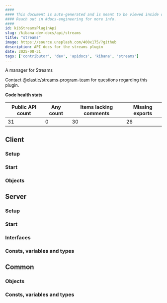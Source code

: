 ```yaml
---
####
#### This document is auto-generated and is meant to be viewed inside our experimental, new docs system.
#### Reach out in #docs-engineering for more info.
####
id: kibStreamsPluginApi
slug: /kibana-dev-docs/api/streams
title: "streams"
image: https://source.unsplash.com/400x175/?github
description: API docs for the streams plugin
date: 2025-08-31
tags: ['contributor', 'dev', 'apidocs', 'kibana', 'streams']
---
```


A manager for Streams

Contact [@elastic/streams-program-team](https://github.com/orgs/elastic/teams/streams-program-team) for questions regarding this plugin.

**Code health stats**

| Public API count  | Any count | Items lacking comments | Missing exports |
|-------------------|-----------|------------------------|-----------------|
| 31 | 0 | 30 | 26 |

## Client

### Setup
<DocDefinitionList data={[streamsObj.client.setup]}/>

### Start
<DocDefinitionList data={[streamsObj.client.start]}/>

### Objects
<DocDefinitionList data={streamsObj.client.objects}/>

## Server

### Setup
<DocDefinitionList data={[streamsObj.server.setup]}/>

### Start
<DocDefinitionList data={[streamsObj.server.start]}/>

### Interfaces
<DocDefinitionList data={streamsObj.server.interfaces}/>

### Consts, variables and types
<DocDefinitionList data={streamsObj.server.misc}/>

## Common

### Objects
<DocDefinitionList data={streamsObj.common.objects}/>

### Consts, variables and types
<DocDefinitionList data={streamsObj.common.misc}/>

